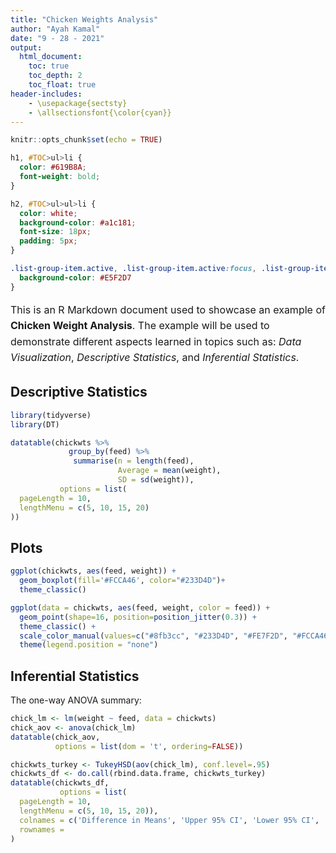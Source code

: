 ```yaml
---
title: "Chicken Weights Analysis"
author: "Ayah Kamal"
date: "9 - 28 - 2021"
output:
  html_document:
    toc: true
    toc_depth: 2
    toc_float: true
header-includes:
    - \usepackage{sectsty}
    - \allsectionsfont{\color{cyan}}
---
```


```r
knitr::opts_chunk$set(echo = TRUE)
```

```css
h1, #TOC>ul>li {
  color: #619B8A;
  font-weight: bold;
}

h2, #TOC>ul>ul>li {
  color: white;
  background-color: #a1c181;
  font-size: 18px;
  padding: 5px;
}

.list-group-item.active, .list-group-item.active:focus, .list-group-item.active:hover{
  background-color: #E5F2D7
}

```
<p style="font-size: 16px; line-height: 1.6">
This is an R Markdown document used to showcase an example of **Chicken Weight Analysis**. The example will be used to demonstrate different aspects learned in topics such as: <i>Data Visualization</i>, <i>Descriptive Statistics</i>, and <i>Inferential Statistics</i>.</p> 

## Descriptive Statistics 

```r
library(tidyverse)
library(DT)
```
```r
datatable(chickwts %>% 
             group_by(feed) %>% 
              summarise(n = length(feed),
                        Average = mean(weight),
                        SD = sd(weight)),
           options = list(
  pageLength = 10,
  lengthMenu = c(5, 10, 15, 20)
))
```

## Plots


```r
ggplot(chickwts, aes(feed, weight)) +
  geom_boxplot(fill='#FCCA46', color="#233D4D")+
  theme_classic()
```
```r
ggplot(data = chickwts, aes(feed, weight, color = feed)) +
  geom_point(shape=16, position=position_jitter(0.3)) +
  theme_classic() +
  scale_color_manual(values=c("#8fb3cc", "#233D4D", "#FE7F2D", "#FCCA46","#a1c181","#619B8A"))+
  theme(legend.position = "none") 
```


## Inferential Statistics 

The one-way ANOVA summary:
```r
chick_lm <- lm(weight ~ feed, data = chickwts)
chick_aov <- anova(chick_lm)
datatable(chick_aov,
          options = list(dom = 't', ordering=FALSE))
```

```r
chickwts_turkey <- TukeyHSD(aov(chick_lm), conf.level=.95)
chickwts_df <- do.call(rbind.data.frame, chickwts_turkey)
datatable(chickwts_df,
           options = list(
  pageLength = 10,
  lengthMenu = c(5, 10, 15, 20)),
  colnames = c('Difference in Means', 'Upper 95% CI', 'Lower 95% CI', 'Adjusted p-value'),
  rownames = 
)
```

